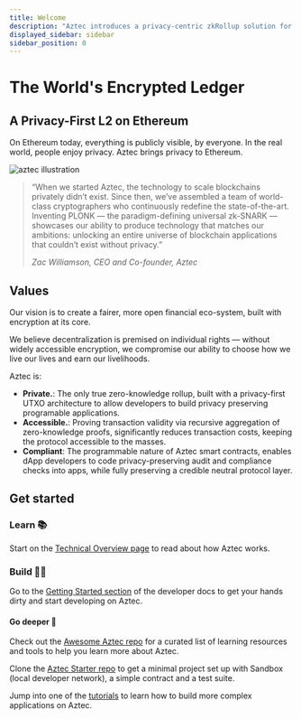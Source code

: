 ```yaml
---
title: Welcome
description: "Aztec introduces a privacy-centric zkRollup solution for Ethereum, enhancing confidentiality and scalability within the Ethereum ecosystem."
displayed_sidebar: sidebar
sidebar_position: 0
---
```


# The World's Encrypted Ledger

## A Privacy-First L2 on Ethereum

On Ethereum today, everything is publicly visible, by everyone. In the real world, people enjoy privacy. Aztec brings privacy to Ethereum.

![aztec illustration](@site/static/img/aztec_illustration.png)

<blockquote style={{textAlign: "right"}}>
“When we started Aztec, the technology to scale blockchains privately didn’t exist. Since then, we’ve assembled a team of world-class cryptographers who continuously redefine the state-of-the-art. Inventing PLONK — the paradigm-defining universal zk-SNARK — showcases our ability to produce technology that matches our ambitions: unlocking an entire universe of blockchain applications that couldn’t exist without privacy.”

_Zac Williamson, CEO and Co-founder, Aztec_

</blockquote>

## Values

Our vision is to create a fairer, more open financial eco-system, built with encryption at its core.

We believe decentralization is premised on individual rights — without widely accessible encryption, we compromise our ability to choose how we live our lives and earn our livelihoods.

Aztec is:

- **Private.**: The only true zero-knowledge rollup, built with a privacy-first UTXO architecture to allow developers to build privacy preserving programable applications.
- **Accessible.**: Proving transaction validity via recursive aggregation of zero-knowledge proofs, significantly reduces transaction costs, keeping the protocol accessible to the masses.
- **Compliant**: The programmable nature of Aztec smart contracts, enables dApp developers to code privacy-preserving audit and compliance checks into apps, while fully preserving a credible neutral protocol layer.

## Get started

### Learn 📚

Start on the [Technical Overview page](/aztec/core_components) to read about how Aztec works.

### Build 🧑‍💻

Go to the [Getting Started section](/getting_started/getting_started) of the developer docs to get your hands dirty and start developing on Aztec.

#### Go deeper 🔬

Check out the [Awesome Aztec repo](https://github.com/AztecProtocol/awesome-aztec) for a curated list of learning resources and tools to help you learn more about Aztec.

Clone the [Aztec Starter repo](https://github.com/AztecProtocol/aztec-starter) to get a minimal project set up with Sandbox (local developer network), a simple contract and a test suite.

Jump into one of the [tutorials](/tutorials/tutorials/contract_tutorials/private_voting_contract.md) to learn how to build more complex applications on Aztec.
